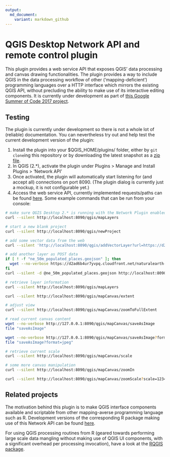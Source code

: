 ```yaml
---
output:
  md_document:
    variant: markdown_github
---
```


# QGIS Desktop Network API and remote control plugin

This plugin provides a web service API that exposes QGIS' data processing and canvas drawing functionalities. The plugin provides a way to include QGIS in the data processing workflow of other (‘mapping-deficient’) programming languages over a HTTP interface which mirrors the existing QGIS API, without precluding the ability to make use of its interactive editing components. It is currently under development as part of [this Google Summer of Code 2017 project](https://summerofcode.withgoogle.com/projects/#5197021490184192).

## Testing

The plugin is currently under development so there is not a whole lot of (reliable) documentation. You can nevertheless try out and help test the current development version of the plugin:

1. Install the plugin into your $QGIS_HOME/plugins/ folder, either by `git clone`ing this repository or by downloading the latest snapshot as a [zip file](https://gitlab.com/qgisapi/networkapi/repository/archive.zip?ref=master).
2. In QGIS (2.*), activate the plugin under Plugins > Manage and Install Plugins > 'Network API'
3. Once activated, the plugin will automatically start listening for (and accept all) connections on port 8090. (The plugin dialog is currently just a mockup, it is not configurable yet.)
4. Access the web service API, currently implemented requests/paths can be found [here](https://gitlab.com/qgisapi/networkapi/blob/master/functions.py). Some example commands that can be run from your console:

```bash
# make sure QGIS Desktop 2.* is running with the Network Plugin enabled, then:
curl --silent http://localhost:8090/qgis/mapLayers
```

```bash
# start a new blank project
curl --silent http://localhost:8090/qgis/newProject
```

```bash
# add some vector data from the web
curl --silent 'http://localhost:8090/qgis/addVectorLayer?url=https://d2ad6b4ur7yvpq.cloudfront.net/naturalearth-3.3.0/ne_50m_populated_places.geojson&name=url-layer'
```

```bash
# add another layer as POST data
if [ ! -f "ne_50m_populated_places.geojson" ]; then
  wget --no-verbose https://d2ad6b4ur7yvpq.cloudfront.net/naturalearth-3.3.0/ne_50m_populated_places.geojson
fi
curl --silent -d @ne_50m_populated_places.geojson http://localhost:8090/qgis/addVectorLayer?name=geojson-layer
```

```bash
# retrieve layer information
curl --silent http://localhost:8090/qgis/mapLayers
```

```bash
curl --silent http://localhost:8090/qgis/mapCanvas/extent
```

```bash
# adjust view
curl --silent http://localhost:8090/qgis/mapCanvas/zoomToFullExtent
```

```bash
# read current canvas content
wget --no-verbose http://127.0.0.1:8090/qgis/mapCanvas/saveAsImage
file "saveAsImage"
```

```bash
wget --no-verbose http://127.0.0.1:8090/qgis/mapCanvas/saveAsImage?format=jpeg
file "saveAsImage?format=jpeg"
```

```bash
# retrieve current scale
curl --silent http://localhost:8090/qgis/mapCanvas/scale
```

```bash
# some more canvas manipulation
curl --silent http://localhost:8090/qgis/mapCanvas/zoomIn
```

```bash
curl --silent http://localhost:8090/qgis/mapCanvas/zoomScale?scale=1234567.8
```

## Related projects

The motivation behind this plugin is to make QGIS interface components available and scriptable from other mapping-averse programming language such as R. Development versions of the corresponding R package making use of this Network API can be found [here](https://gitlab.com/qgisapi/rqgisapi).

For using QGIS processing routines from R (geared towards performing large scale data mangling without making use of QGIS UI components, with a significant overhead per processing invocation), have a look at the [RQGIS package](https://github.com/jannes-m/RQGIS).
